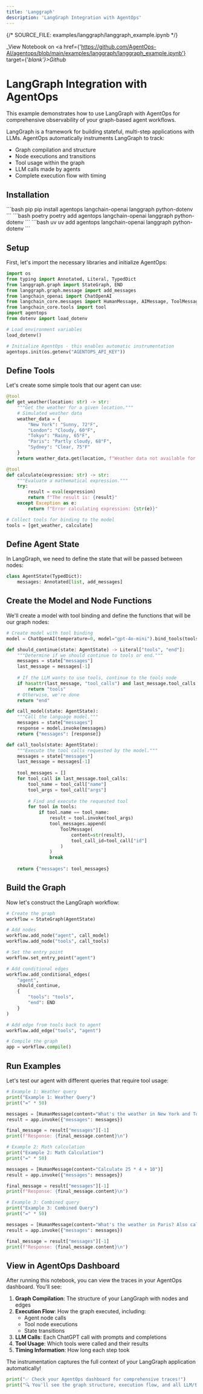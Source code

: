 ```yaml
---
title: 'Langgraph'
description: 'LangGraph Integration with AgentOps'
---
```

{/*  SOURCE_FILE: examples/langgraph/langgraph_example.ipynb  */}

_View Notebook on <a href={'https://github.com/AgentOps-AI/agentops/blob/main/examples/langgraph/langgraph_example.ipynb'} target={'_blank'}>Github</a>_

# LangGraph Integration with AgentOps

This example demonstrates how to use LangGraph with AgentOps for comprehensive observability of your graph-based agent workflows.

LangGraph is a framework for building stateful, multi-step applications with LLMs. AgentOps automatically instruments LangGraph to track:
- Graph compilation and structure
- Node executions and transitions
- Tool usage within the graph
- LLM calls made by agents
- Complete execution flow with timing



## Installation
<CodeGroup>
  ```bash pip
  pip install agentops langchain-openai langgraph python-dotenv
  ```
  ```bash poetry
  poetry add agentops langchain-openai langgraph python-dotenv
  ```
  ```bash uv
  uv add agentops langchain-openai langgraph python-dotenv
  ```
</CodeGroup>

## Setup

First, let's import the necessary libraries and initialize AgentOps:


```python
import os
from typing import Annotated, Literal, TypedDict
from langgraph.graph import StateGraph, END
from langgraph.graph.message import add_messages
from langchain_openai import ChatOpenAI
from langchain_core.messages import HumanMessage, AIMessage, ToolMessage
from langchain_core.tools import tool
import agentops
from dotenv import load_dotenv

# Load environment variables
load_dotenv()

# Initialize AgentOps - this enables automatic instrumentation
agentops.init(os.getenv("AGENTOPS_API_KEY"))
```

## Define Tools

Let's create some simple tools that our agent can use:


```python
@tool
def get_weather(location: str) -> str:
    """Get the weather for a given location."""
    # Simulated weather data
    weather_data = {
        "New York": "Sunny, 72°F",
        "London": "Cloudy, 60°F", 
        "Tokyo": "Rainy, 65°F",
        "Paris": "Partly cloudy, 68°F",
        "Sydney": "Clear, 75°F"
    }
    return weather_data.get(location, f"Weather data not available for {location}")

@tool
def calculate(expression: str) -> str:
    """Evaluate a mathematical expression."""
    try:
        result = eval(expression)
        return f"The result is: {result}"
    except Exception as e:
        return f"Error calculating expression: {str(e)}"

# Collect tools for binding to the model
tools = [get_weather, calculate]
```

## Define Agent State

In LangGraph, we need to define the state that will be passed between nodes:


```python
class AgentState(TypedDict):
    messages: Annotated[list, add_messages]
```

## Create the Model and Node Functions

We'll create a model with tool binding and define the functions that will be our graph nodes:


```python
# Create model with tool binding
model = ChatOpenAI(temperature=0, model="gpt-4o-mini").bind_tools(tools)

def should_continue(state: AgentState) -> Literal["tools", "end"]:
    """Determine if we should continue to tools or end."""
    messages = state["messages"]
    last_message = messages[-1]
    
    # If the LLM wants to use tools, continue to the tools node
    if hasattr(last_message, "tool_calls") and last_message.tool_calls:
        return "tools"
    # Otherwise, we're done
    return "end"

def call_model(state: AgentState):
    """Call the language model."""
    messages = state["messages"]
    response = model.invoke(messages)
    return {"messages": [response]}

def call_tools(state: AgentState):
    """Execute the tool calls requested by the model."""
    messages = state["messages"]
    last_message = messages[-1]
    
    tool_messages = []
    for tool_call in last_message.tool_calls:
        tool_name = tool_call["name"]
        tool_args = tool_call["args"]
        
        # Find and execute the requested tool
        for tool in tools:
            if tool.name == tool_name:
                result = tool.invoke(tool_args)
                tool_messages.append(
                    ToolMessage(
                        content=str(result),
                        tool_call_id=tool_call["id"]
                    )
                )
                break
    
    return {"messages": tool_messages}
```

## Build the Graph

Now let's construct the LangGraph workflow:


```python
# Create the graph
workflow = StateGraph(AgentState)

# Add nodes
workflow.add_node("agent", call_model)
workflow.add_node("tools", call_tools)

# Set the entry point
workflow.set_entry_point("agent")

# Add conditional edges
workflow.add_conditional_edges(
    "agent",
    should_continue,
    {
        "tools": "tools",
        "end": END
    }
)

# Add edge from tools back to agent
workflow.add_edge("tools", "agent")

# Compile the graph
app = workflow.compile()
```

## Run Examples

Let's test our agent with different queries that require tool usage:


```python
# Example 1: Weather query
print("Example 1: Weather Query")
print("=" * 50)

messages = [HumanMessage(content="What's the weather in New York and Tokyo?")]
result = app.invoke({"messages": messages})

final_message = result["messages"][-1]
print(f"Response: {final_message.content}\n")
```


```python
# Example 2: Math calculation
print("Example 2: Math Calculation")
print("=" * 50)

messages = [HumanMessage(content="Calculate 25 * 4 + 10")]
result = app.invoke({"messages": messages})

final_message = result["messages"][-1]
print(f"Response: {final_message.content}\n")
```


```python
# Example 3: Combined query
print("Example 3: Combined Query")
print("=" * 50)

messages = [HumanMessage(content="What's the weather in Paris? Also calculate 100/5")]
result = app.invoke({"messages": messages})

final_message = result["messages"][-1]
print(f"Response: {final_message.content}\n")
```

## View in AgentOps Dashboard

After running this notebook, you can view the traces in your AgentOps dashboard. You'll see:

1. **Graph Compilation**: The structure of your LangGraph with nodes and edges
2. **Execution Flow**: How the graph executed, including:
   - Agent node calls
   - Tool node executions
   - State transitions
3. **LLM Calls**: Each ChatGPT call with prompts and completions
4. **Tool Usage**: Which tools were called and their results
5. **Timing Information**: How long each step took

The instrumentation captures the full context of your LangGraph application automatically!


```python
print("✅ Check your AgentOps dashboard for comprehensive traces!")
print("🔍 You'll see the graph structure, execution flow, and all LLM/tool calls.")
```


<script type="module" src="/scripts/github_stars.js"></script>
<script type="module" src="/scripts/scroll-img-fadein-animation.js"></script>
<script type="module" src="/scripts/button_heartbeat_animation.js"></script>
<script type="module" src="/scripts/adjust_api_dynamically.js"></script>